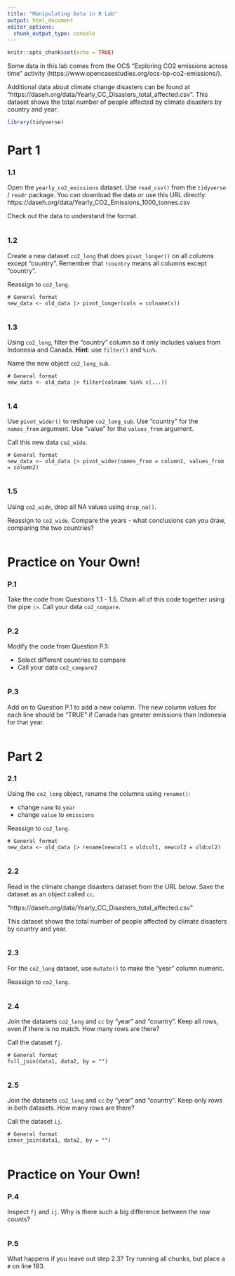 ```yaml
---
title: "Manipulating Data in R Lab"
output: html_document
editor_options:
  chunk_output_type: console
---
```


```r
knitr::opts_chunk$set(echo = TRUE)
```

Some data in this lab comes from the OCS "Exploring CO2 emissions across time" activity (https://www.opencasestudies.org/ocs-bp-co2-emissions/).

Additional data about climate change disasters can be found at "https://daseh.org/data/Yearly_CC_Disasters_total_affected.csv". This dataset shows the total number of people affected by climate disasters by country and year.

```r
library(tidyverse)
```

# Part 1

### 1.1

Open the `yearly_co2_emissions` dataset. Use `read_csv()` from the `tidyverse` / `readr` package. You can download the data or use this URL directly: https://daseh.org/data/Yearly_CO2_Emissions_1000_tonnes.csv

Check out the data to understand the format.

```r

```

### 1.2

Create a new dataset `co2_long` that does `pivot_longer()` on all columns except "country". Remember that `!country` means all columns except "country". 

Reassign to `co2_long`.

```
# General format
new_data <- old_data |> pivot_longer(cols = colname(s))
```

```r

```

### 1.3

Using `co2_long`, filter the "country" column so it only includes values from Indonesia and Canada. **Hint**: use `filter()` and `%in%`. 

Name the new object `co2_long_sub`.

```
# General format
new_data <- old_data |> filter(colname %in% c(...))
```

```r

```

### 1.4

Use `pivot_wider()` to reshape `co2_long_sub`. Use "country" for the `names_from` argument. Use "value" for the `values_from` argument. 

Call this new data `co2_wide`. 

```
# General format
new_data <- old_data |> pivot_wider(names_from = column1, values_from = column2)
```

```r

```

### 1.5

Using `co2_wide`, drop all NA values using `drop_na()`.

Reassign to `co2_wide`. Compare the years - what conclusions can you draw, comparing the two countries?

```r

```


# Practice on Your Own!

### P.1

Take the code from Questions 1.1 - 1.5. Chain all of this code together using the pipe ` |> `. Call your data `co2_compare`.

```r

```

### P.2

Modify the code from Question P.1:

-  Select different countries to compare
-  Call your data `co2_compare2`

```r

```

### P.3

Add on to Question P.1 to add a new column. The new column values for each line should be "TRUE" if Canada has greater emissions than Indonesia for that year.

```r

```


# Part 2

### 2.1 

Using the `co2_long` object, rename the columns using `rename()`:

- change `name` to `year` 
- change `value` to `emissions`

Reassign to `co2_long`.

```
# General format
new_data <- old_data |> rename(newcol1 = oldcol1, newcol2 = oldcol2)
```

```r

```

### 2.2 

Read in the climate change disasters dataset from the URL below. Save the dataset as an object called `cc`.

"https://daseh.org/data/Yearly_CC_Disasters_total_affected.csv"

This dataset shows the total number of people affected by climate disasters by country and year.

```r

```

### 2.3

For the `co2_long` dataset, use `mutate()` to make the "year" column numeric.

Reassign to `co2_long`.

```r

```

### 2.4

Join the datasets `co2_long` and `cc` by "year" and "country". Keep all rows, even if there is no match. How many rows are there?

Call the dataset `fj`.

```
# General format
full_join(data1, data2, by = "")
```

```r

```

### 2.5

Join the datasets `co2_long` and `cc` by "year" and "country". Keep only rows in both datasets. How many rows are there?

Call the dataset `ij`.

```
# General format
inner_join(data1, data2, by = "")
```

```r

```


# Practice on Your Own!

### P.4

Inspect `fj` and `ij`. Why is there such a big difference between the row counts?

```r

```

### P.5

What happens if you leave out step 2.3? Try running all chunks, but place a `#` on line 183. 

```r

```

